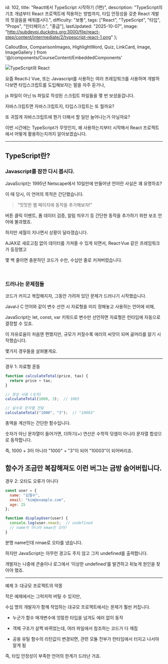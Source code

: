   id: 102,
  title: "React에서 TypeScript 시작하기 (1편)",
  description: "TypeScript의 기초 개념부터 React 프로젝트에 적용하는 방법까지, 타입 안정성을 갖춘 React 개발의 첫걸음을 배워봅시다.",
  difficulty: "보통",
  tags: ["React", "TypeScript", "타입", "Props", "인터페이스", "중급"],
  lastUpdated: "2025-10-07",
  image: "http://subdevpi.duckdns.org:3000/file/react-step/content/intermediate/2/typescript-react-1.png"
};

  CalloutBox, 
  ComparisonImages,
  HighlightWord, 
  Quiz, 
  LinkCard,
  Image,
  ImageGallery
} from '@/components/CourseContent/EmbeddedComponents'

<Image
  src="http://subdevpi.duckdns.org:3000/file/react-step/content/intermediate/2/typescript-intro.png"
  alt="TypeScript와 React"
  width="two-thirds"
/>

요즘 React나 Vue, 또는 Javascript를 사용하는 여러 프레임워크를 사용하며 개발하다보면 타입스크립트를 도입해보자는 말을 자주 듣거나,

js 파일이 아닌 ts 파일로 작성된 스크립트 파일들을 몇 번 보셨을겁니다.

자바스크립트면 자바스크립트지, 타입스크립트는 또 뭘까요?

또 귀찮게 자바스크립트에 뭔가 더해서 할 일만 늘어나는거 아닐까요?

이번 시간에는 TypeScript가 무엇인지, 왜 사용하는지부터 시작해서 React 프로젝트에서 어떻게 활용하는지까지 알아보겠습니다.

---

## TypeScript란?

### Javascript를 잠깐 다시 봅시다.
JavaScript는 1995년 Netscape에서 10일만에 만들어낸 언어란 사실은 꽤 유명하죠?

이 때 당시, 이 언어의 목적은 간단했습니다.

> “밋밋한 웹 페이지에 동작을 추가해보자!”

버튼 클릭 이벤트, 폼 데이터 검증, 알림 띄우기 등 간단한 동작을 추가하기 위한 보조 언어에 불과했죠.

하지만 세월이 지나면서 상황이 달라졌습니다.

AJAX로 새로고침 없이 데이터를 가져올 수 있게 되면서, React·Vue 같은 프레임워크가 등장했고

몇 백 줄이면 충분하던 코드가 수만, 수십만 줄로 커져버렸습니다.


<br/>

### 드러나는 문제점들

코드가 커지고 복잡해지자, 그동안 가려져 있던 문제가 드러나기 시작했습니다.

Java나 C 언어와 같이 변수 선언 시 자료형을 미리 정해놓고 사용하는 언어에 비해, 

JavaScript는 let, const, var 키워드로 변수만 선언하면 자료형은 런타임에 자동으로 결정할 수 있죠.    

이 자유로움이 처음엔 편했지만, 규모가 커질수록 에러의 씨앗이 되며 곯머리를 앓기 시작했습니다.

몇가지 경우들을 살펴볼게요.

---
경우 1: 자료형 혼동
<br/>

```Javascript
function calculateTotal(price, tax) {
  return price + tax;
}

// 정상 사용 (숫자)
calculateTotal(1000, 3);  // 1003

// 실수로 문자열 전달
calculateTotal("1000", "3");  // "10003"
```

총액을 계산하는 간단한 함수입니다.

숫자가 아닌 문자열이 들어가면, 더하기(+) 연산은 수학적 덧셈이 아니라 문자열 합성으로 동작합니다.

즉, 1000 + 3이 아니라 "1000" + "3"이 되어 "10003"이 되어버리죠.

함수가 조금만 복잡해져도 이런 버그는 금방 숨어버립니다.
<br/>
---
경우 2: 오타도 오류가 아니다
<br/>
```js
const user = {
  name: "김철수",
  email: "kim@example.com",
  age: 25
};

function displayUser(user) {
  console.log(user.nmae);  // undefined
  // name이 아니라 nmae인 오타!
}
```
분명 name인데 nmae로 오타를 냈습니다.

하지만 JavaScript는 아무런 경고도 주지 않고 그저 undefined를 출력합니다.

개발자는 나중에 콘솔이나 로그에서 ‘이상한 undefined’를 발견하고 뒤늦게 원인을 찾아야 했죠.

---
예제 3: 대규모 프로젝트의 악몽
<br/>

작은 예제에서는 그럭저럭 버틸 수 있지만,

수십 명의 개발자가 함께 작업하는 대규모 프로젝트에서는 문제가 훨씬 커집니다.

- 누군가 함수 매개변수에 엉뚱한 타입을 넘겨도 에러 없이 동작

- 객체 구조가 살짝 바뀌었는데, 여러 파일에서 참조하는 코드가 다 깨짐

- 공용 유틸 함수의 리턴값이 변경되면, 관련 모듈 전부가 런타임에서 터지고 나서야 알게 됨

즉, 타입 안정성이 부족한 언어의 한계가 드러난 거죠.

